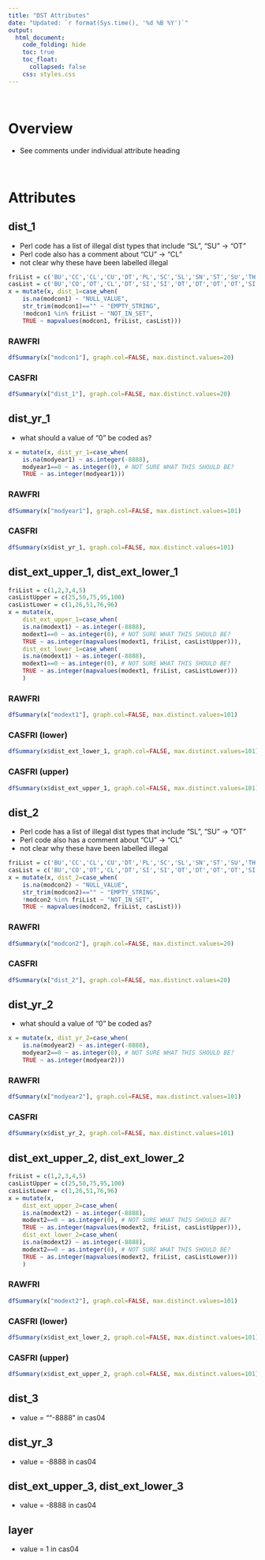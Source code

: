 ```yaml
---  
title: "DST Attributes"
date: "Updated: `r format(Sys.time(), '%d %B %Y')`"
output:  
  html_document:  
    code_folding: hide
    toc: true
    toc_float:
      collapsed: false
    css: styles.css
---  
```


<br>

# Overview

  * See comments under individual attribute heading

<br>

# Attributes

## dist_1 {.tabset}

  * Perl code has a list of illegal dist types that include "SL", "SU" -> "OT"
  * Perl code also has a comment about "CU" -> "CL"
  * not clear why these have been labelled illegal 

```r
friList = c('BU','CC','CL','CU','DT','PL','SC','SL','SN','ST','SU','TH','UK','WF')
casList = c('BU','CO','OT','CL','DT','SI','SI','OT','DT','OT','OT','SI','OT','WF')
x = mutate(x, dist_1=case_when(
    is.na(modcon1) ~ "NULL_VALUE",
    str_trim(modcon1)=="" ~ "EMPTY_STRING",
    !modcon1 %in% friList ~ "NOT_IN_SET",
    TRUE ~ mapvalues(modcon1, friList, casList)))
```

### RAWFRI
```r
dfSummary(x["modcon1"], graph.col=FALSE, max.distinct.values=20)
```

### CASFRI
```r
dfSummary(x["dist_1"], graph.col=FALSE, max.distinct.values=20)
```

## dist_yr_1 {.tabset}

  * what should a value of "0" be coded as?

```r
x = mutate(x, dist_yr_1=case_when(
    is.na(modyear1) ~ as.integer(-8888),
    modyear1==0 ~ as.integer(0), # NOT SURE WHAT THIS SHOULD BE?
    TRUE ~ as.integer(modyear1)))
```

### RAWFRI
```r
dfSummary(x["modyear1"], graph.col=FALSE, max.distinct.values=101)
```

### CASFRI
```r
dfSummary(x$dist_yr_1, graph.col=FALSE, max.distinct.values=101)
```

## dist_ext_upper_1, dist_ext_lower_1 {.tabset}

```r
friList = c(1,2,3,4,5)
casListUpper = c(25,50,75,95,100)
casListLower = c(1,26,51,76,96)
x = mutate(x, 
    dist_ext_upper_1=case_when(
    is.na(modext1) ~ as.integer(-8888),
    modext1==0 ~ as.integer(0), # NOT SURE WHAT THIS SHOULD BE?
    TRUE ~ as.integer(mapvalues(modext1, friList, casListUpper))),
    dist_ext_lower_1=case_when(
    is.na(modext1) ~ as.integer(-8888),
    modext1==0 ~ as.integer(0), # NOT SURE WHAT THIS SHOULD BE?
    TRUE ~ as.integer(mapvalues(modext1, friList, casListLower)))
    )
```

### RAWFRI

```r
dfSummary(x["modext1"], graph.col=FALSE, max.distinct.values=101)
```

### CASFRI (lower)

```r
dfSummary(x$dist_ext_lower_1, graph.col=FALSE, max.distinct.values=101)
```

### CASFRI (upper)

```r
dfSummary(x$dist_ext_upper_1, graph.col=FALSE, max.distinct.values=101)
```

## dist_2 {.tabset}

  * Perl code has a list of illegal dist types that include "SL", "SU" -> "OT"
  * Perl code also has a comment about "CU" -> "CL"
  * not clear why these have been labelled illegal 

```r
friList = c('BU','CC','CL','CU','DT','PL','SC','SL','SN','ST','SU','TH','UK','WF')
casList = c('BU','CO','OT','CL','DT','SI','SI','OT','DT','OT','OT','SI','OT','WF')
x = mutate(x, dist_2=case_when(
    is.na(modcon2) ~ "NULL_VALUE",
    str_trim(modcon2)=="" ~ "EMPTY_STRING",
    !modcon2 %in% friList ~ "NOT_IN_SET",
    TRUE ~ mapvalues(modcon2, friList, casList)))
```

### RAWFRI
```r
dfSummary(x["modcon2"], graph.col=FALSE, max.distinct.values=20)
```

### CASFRI
```r
dfSummary(x["dist_2"], graph.col=FALSE, max.distinct.values=20)
```

## dist_yr_2 {.tabset}

  * what should a value of "0" be coded as?

```r
x = mutate(x, dist_yr_2=case_when(
    is.na(modyear2) ~ as.integer(-8888),
    modyear2==0 ~ as.integer(0), # NOT SURE WHAT THIS SHOULD BE?
    TRUE ~ as.integer(modyear2)))
```

### RAWFRI
```r
dfSummary(x["modyear2"], graph.col=FALSE, max.distinct.values=101)
```

### CASFRI
```r
dfSummary(x$dist_yr_2, graph.col=FALSE, max.distinct.values=101)
```

## dist_ext_upper_2, dist_ext_lower_2 {.tabset}

```r
friList = c(1,2,3,4,5)
casListUpper = c(25,50,75,95,100)
casListLower = c(1,26,51,76,96)
x = mutate(x, 
    dist_ext_upper_2=case_when(
    is.na(modext2) ~ as.integer(-8888),
    modext2==0 ~ as.integer(0), # NOT SURE WHAT THIS SHOULD BE?
    TRUE ~ as.integer(mapvalues(modext2, friList, casListUpper))),
    dist_ext_lower_2=case_when(
    is.na(modext2) ~ as.integer(-8888),
    modext2==0 ~ as.integer(0), # NOT SURE WHAT THIS SHOULD BE?
    TRUE ~ as.integer(mapvalues(modext2, friList, casListLower)))
    )
```

### RAWFRI

```r
dfSummary(x["modext2"], graph.col=FALSE, max.distinct.values=101)
```

### CASFRI (lower)

```r
dfSummary(x$dist_ext_lower_2, graph.col=FALSE, max.distinct.values=101)
```

### CASFRI (upper)

```r
dfSummary(x$dist_ext_upper_2, graph.col=FALSE, max.distinct.values=101)
```
## dist_3 {.tabset}

* value = ""-8888" in cas04

## dist_yr_3 {.tabset}

* value = -8888 in cas04

## dist_ext_upper_3, dist_ext_lower_3 {.tabset}

* value = -8888 in cas04

## layer {.tabset}

  * value = 1 in cas04
